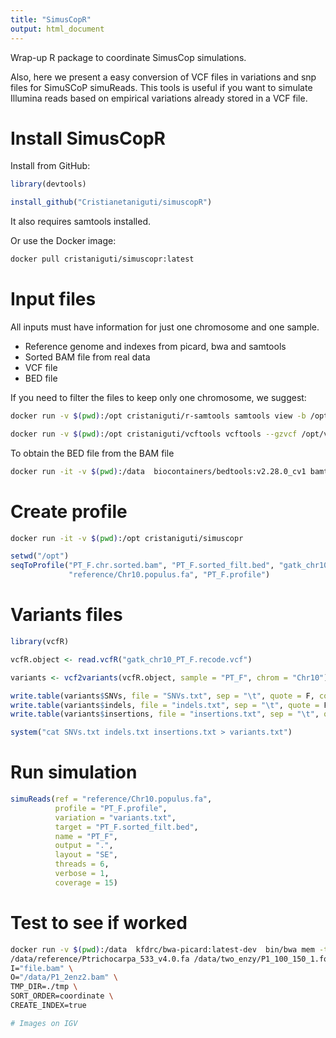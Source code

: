 ```yaml
---
title: "SimusCopR"
output: html_document
---
```


Wrap-up R package to coordinate SimusCop simulations. 

Also, here we present a easy conversion of VCF files in variations and snp files for SimuSCoP simuReads. This tools is useful if you want to simulate Illumina reads based on empirical variations already stored in a VCF file.

# Install SimusCopR

Install from GitHub:

```r
library(devtools)

install_github("Cristianetaniguti/simuscopR")
```

It also requires samtools installed.

Or use the Docker image:

```bash
docker pull cristaniguti/simuscopr:latest
```

# Input files

All inputs must have information for just one chromosome and one sample.

* Reference genome and indexes from picard, bwa and samtools
* Sorted BAM file from real data
* VCF file
* BED file

If you need to filter the files to keep only one chromosome, we suggest:

```bash
docker run -v $(pwd):/opt cristaniguti/r-samtools samtools view -b /opt/your_bam_file Chr10 > filtered_bam

docker run -v $(pwd):/opt cristaniguti/vcftools vcftools --gzvcf /opt/vcf.file.gz --indv ID1 --chr Chr01 --recode --out vcf_filt
```

To obtain the BED file from the BAM file

```bash
docker run -it -v $(pwd):/data  biocontainers/bedtools:v2.28.0_cv1 bamtobed -i /data/PT_F.chr.sorted.bam > /data/PT_F.sorted_filt.bed
```

# Create profile

```bash
docker run -it -v $(pwd):/opt cristaniguti/simuscopr 

```

```r
setwd("/opt")
seqToProfile("PT_F.chr.sorted.bam", "PT_F.sorted_filt.bed", "gatk_chr10_PT_F.recode.vcf",
             "reference/Chr10.populus.fa", "PT_F.profile")

```

# Variants files

```r
library(vcfR)

vcfR.object <- read.vcfR("gatk_chr10_PT_F.recode.vcf")

variants <- vcf2variants(vcfR.object, sample = "PT_F", chrom = "Chr10")

write.table(variants$SNVs, file = "SNVs.txt", sep = "\t", quote = F, col.names = F, row.names = F)
write.table(variants$indels, file = "indels.txt", sep = "\t", quote = F, col.names = F, row.names = F)
write.table(variants$insertions, file = "insertions.txt", sep = "\t", quote = F, col.names = F, row.names = F)

system("cat SNVs.txt indels.txt insertions.txt > variants.txt")
```

# Run simulation

```r
simuReads(ref = "reference/Chr10.populus.fa",
          profile = "PT_F.profile",
          variation = "variants.txt",
          target = "PT_F.sorted_filt.bed",
          name = "PT_F",
          output = ".",
          layout = "SE",
          threads = 6,
          verbose = 1,
          coverage = 15)
```


# Test to see if worked

```bash
docker run -v $(pwd):/data  kfdrc/bwa-picard:latest-dev  bin/bwa mem -t 2  \
/data/reference/Ptrichocarpa_533_v4.0.fa /data/two_enzy/P1_100_150_1.fq.gz | java -jar /picard.jar SortSam \
I="file.bam" \
O="/data/P1_2enz2.bam" \
TMP_DIR=./tmp \
SORT_ORDER=coordinate \
CREATE_INDEX=true

# Images on IGV
```


